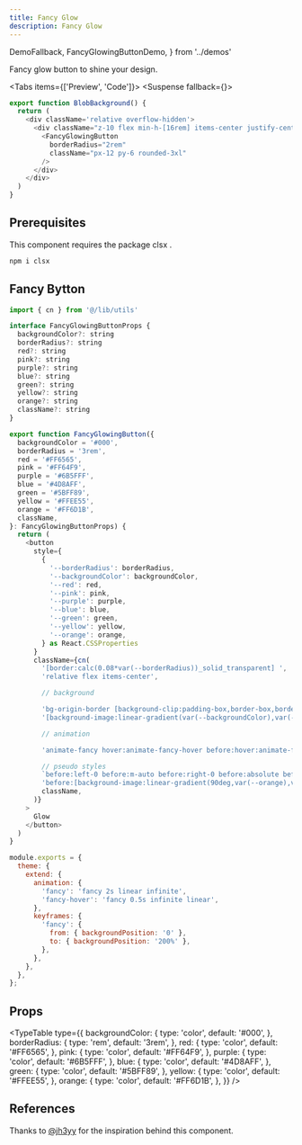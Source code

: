 ```yaml
---
title: Fancy Glow
description: Fancy Glow
---
```


  DemoFallback,
  FancyGlowingButtonDemo,
} from '../demos'


Fancy glow button to shine your design.

<Tabs items={['Preview', 'Code']}>
  <Tab value="Preview">
  <Suspense fallback={<DemoFallback/>}>
    <FancyGlowingButtonDemo />
  </Suspense>
  </Tab>
  <Tab value="Code">
  ```js
  export function BlobBackground() {
    return (
      <div className='relative overflow-hidden'>
        <div className="z-10 flex min-h-[16rem] items-center justify-center">
          <FancyGlowingButton
            borderRadius="2rem"
            className="px-12 py-6 rounded-3xl"
          />
        </div>
      </div>
    )
  }
  ```
  </Tab>
</Tabs>

## Prerequisites

This component requires the package clsx .

```sh
npm i clsx
```

## Fancy Bytton

```js title="fancy-glowing-button.tsx"
import { cn } from '@/lib/utils'

interface FancyGlowingButtonProps {
  backgroundColor?: string
  borderRadius?: string
  red?: string
  pink?: string
  purple?: string
  blue?: string
  green?: string
  yellow?: string
  orange?: string
  className?: string
}

export function FancyGlowingButton({
  backgroundColor = '#000',
  borderRadius = '3rem',
  red = '#FF6565',
  pink = '#FF64F9',
  purple = '#6B5FFF',
  blue = '#4D8AFF',
  green = '#5BFF89',
  yellow = '#FFEE55',
  orange = '#FF6D1B',
  className,
}: FancyGlowingButtonProps) {
  return (
    <button
      style={
        {
          '--borderRadius': borderRadius,
          '--backgroundColor': backgroundColor,
          '--red': red,
          '--pink': pink,
          '--purple': purple,
          '--blue': blue,
          '--green': green,
          '--yellow': yellow,
          '--orange': orange,
        } as React.CSSProperties
      }
      className={cn(
        '[border:calc(0.08*var(--borderRadius))_solid_transparent] ',
        'relative flex items-center',

        // background

        'bg-origin-border [background-clip:padding-box,border-box,border-box] bg-[length:200%]',
        '[background-image:linear-gradient(var(--backgroundColor),var(--backgroundColor)),linear-gradient(var(--backgroundColor)_50%,rgba(0,0,0,0.3)_80%,rgba(18,18,19,0)),linear-gradient(90deg,var(--orange),var(--yellow),var(--green),var(--blue),var(--purple),var(--pink),var(--red))]',

        // animation

        'animate-fancy hover:animate-fancy-hover before:hover:animate-fancy-hover',

        // pseudo styles
        `before:left-0 before:m-auto before:right-0 before:absolute before:animate-fancy  before:content-[''] before:w-[75%] before:h-[30%] before:bottom-[-20%] before:-z-[5] before:bg-[length:200%] before:[filter:blur(calc(0.8*var(--borderRadius)))]`,
        'before:[background-image:linear-gradient(90deg,var(--orange),var(--yellow),var(--green),var(--blue),var(--purple),var(--pink),var(--red))]',
        className,
      )}
    >
      Glow
    </button>
  )
}
```

```js title="tailwind.config.js"
module.exports = {
  theme: {
    extend: {
      animation: {        
        'fancy': 'fancy 2s linear infinite',
        'fancy-hover': 'fancy 0.5s infinite linear',
      },
      keyframes: {
        'fancy': {
          from: { backgroundPosition: '0' },
          to: { backgroundPosition: '200%' },
        },
      },
    },
  },
};
```

## Props

<TypeTable
  type={{
    backgroundColor: {
      type: 'color',
      default: '#000',
    },
    borderRadius: {
      type: 'rem',
      default: '3rem',
    },
    red: {
      type: 'color',
      default: '#FF6565',
    },
    pink: {
      type: 'color',
      default: '#FF64F9',
    },
    purple: {
      type: 'color',
      default: '#6B5FFF',
    },
    blue: {
      type: 'color',
      default: '#4D8AFF',
    },
    green: {
      type: 'color',
      default: '#5BFF89',
    },
    yellow: {
      type: 'color',
      default: '#FFEE55',
    },
    orange: {
      type: 'color',
      default: '#FF6D1B',
    },
  }}
/>

## References

Thanks to [@jh3yy](https://twitter.com/jh3yy/status/1656423856276488192) for the inspiration behind this component.
